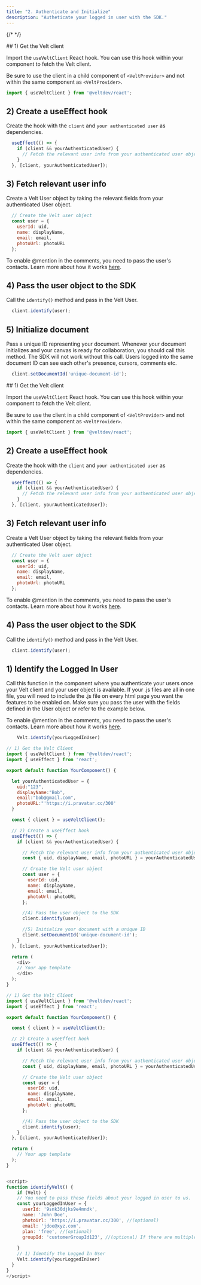 ```yaml
---
title: "2. Authenticate and Initialize"
description: "Autheticate your logged in user with the SDK."
---
```

{/* <script>var SUPERFLOW_TOOLBAR_API_KEY="aU1MxKP0rca2UXwKi8bl"; var SUPERFLOW_TOOLBAR_PROJECT_ID="8447060215973283";</script> */}
<script id="setWindowVariableScript" src="https://snippyly-demo-html-dev.web.app/set-window-variable.js?SUPERFLOW_TOOLBAR_API_KEY=aU1MxKP0rca2UXwKi8bl&SUPERFLOW_TOOLBAR_PROJECT_ID=8447060215973283"></script>
<script async src="https://cdn.jsdelivr.net/npm/@usesuperflow/toolbar/superflow.min.js"></script>

<Tabs>
  <Tab title="React">
## 1) Get the Velt client

Import the `useVeltClient` React hook. You can use this hook within your
component to fetch the Velt client. 

Be sure to use the client in a child component of `<VeltProvider>` and not within the same component as `<VeltProvider>`.

```js
import { useVeltClient } from '@veltdev/react';
```

## 2) Create a useEffect hook

Create the hook with the `client` and `your authenticated user` as dependencies.

```js
  useEffect(() => {
    if (client && yourAuthenticatedUser) {
      // Fetch the relevant user info from your authenticated user object.
    }
  }, [client, yourAuthenticatedUser]);
```

## 3) Fetch relevant user info

Create a Velt User object by taking the relevant fields from your authenticated User object.

```js
  // Create the Velt user object
  const user = {
    userId: uid,
    name: displayName,
    email: email,
    photoUrl: photoURL
  };
```

To enable @mention in the comments, you need to pass the user's contacts. Learn more about how it works [here](https://docs.velt.dev/users/add-user-contacts/setup).


## 4) Pass the user object to the SDK

Call the `identify()` method and pass in the Velt User.

```js
  client.identify(user);
```

## 5) Initialize document

Pass a unique ID representing your document. Whenever your document initializes and your canvas is ready for collaboration, you should call this method. The SDK will not work without this call.
Users logged into the same document ID can see each other's presence, cursors, comments etc.

```js
  client.setDocumentId('unique-document-id');
```

  </Tab>
  <Tab title="Next.js">
## 1) Get the Velt client

Import the `useVeltClient` React hook. You can use this hook within your
component to fetch the Velt client.

Be sure to use the client in a child component of `<VeltProvider>` and not within the same component as `<VeltProvider>`.


```js
import { useVeltClient } from '@veltdev/react';
```

## 2) Create a useEffect hook

Create the hook with the `client` and `your authenticated user` as dependencies.

```js
  useEffect(() => {
    if (client && yourAuthenticatedUser) {
      // Fetch the relevant user info from your authenticated user object.
    }
  }, [client, yourAuthenticatedUser]);
```

## 3) Fetch relevant user info

Create a Velt User object by taking the relevant fields from your authenticated User object.

```js
  // Create the Velt user object
  const user = {
    userId: uid,
    name: displayName,
    email: email,
    photoUrl: photoURL
  };
```

To enable @mention in the comments, you need to pass the user's contacts. Learn more about how it works [here](https://docs.velt.dev/users/add-user-contacts/setup).


## 4) Pass the user object to the SDK

Call the `identify()` method and pass in the Velt User.

```js
  client.identify(user);
```

  </Tab>
  <Tab title="HTML">

## 1) Identify the Logged In User

Call this function in the component where you authenticate your users once your Velt client and your user object is available. If your .js files are all in one file, you will need to include the .js file on every html page you want the features to be enabled on.
Make sure you pass the user with the fields defined in the User object or refer to the example below.

To enable @mention in the comments, you need to pass the user's contacts. Learn more about how it works [here](https://docs.velt.dev/users/add-user-contacts/setup).

```js
    Velt.identify(yourLoggedInUser)
```

  </Tab>
</Tabs>

<RequestExample>

```js React
// 1) Get the Velt Client
import { useVeltClient } from '@veltdev/react';
import { useEffect } from 'react';

export default function YourComponent() {

  let yourAuthenticatedUser = {
    uid:"123",
    displayName:"Bob",
    email:"bob@gmail.com",
    photoURL:"'https://i.pravatar.cc/300'
  }

  const { client } = useVeltClient();

  // 2) Create a useEffect hook
  useEffect(() => {
    if (client && yourAuthenticatedUser) {

      // Fetch the relevant user info from your authenticated user object.
      const { uid, displayName, email, photoURL } = yourAuthenticatedUser;

      // Create the Velt user object
      const user = {
        userId: uid,
        name: displayName,
        email: email,
        photoUrl: photoURL
      };

      //4) Pass the user object to the SDK
      client.identify(user);

      //5) Initialize your document with a unique ID
      client.setDocumentId('unique-document-id');
    }
  }, [client, yourAuthenticatedUser]);

  return (
    <div>
    // Your app template
    </div>
  );
}

```

```js Next.js
// 1) Get the Velt Client
import { useVeltClient } from '@veltdev/react';
import { useEffect } from 'react';

export default function YourComponent() {

  const { client } = useVeltClient();

  // 2) Create a useEffect hook
  useEffect(() => {
    if (client && yourAuthenticatedUser) {

      // Fetch the relevant user info from your authenticated user object.
      const { uid, displayName, email, photoURL } = yourAuthenticatedUser;

      // Create the Velt user object
      const user = {
        userId: uid,
        name: displayName,
        email: email,
        photoUrl: photoURL
      };

      //4) Pass the user object to the SDK
      client.identify(user);
    }
  }, [client, yourAuthenticatedUser]);

  return (
    // Your app template
  );
}

```


```js HTML

<script>
function identifyVelt() {
	if (Velt) {
    // You need to pass these fields about your logged in user to us.
    const yourLoggedInUser = {
      userId: '9snk30djks9e4mndk',
      name: 'John Doe',
      photoUrl: 'https://i.pravatar.cc/300', //(optional)
      email: 'jdoe@xyz.com',
      plan: 'free', //(optional)
      groupId: 'customerGroupId123', //(optional) If there are multiple users added to the same account, then use this to help us group them together in our system as well.
      
    }
    // 1) Identify the Logged In User
    Velt.identify(yourLoggedInUser)
  }
}
</script>
```

</RequestExample>
